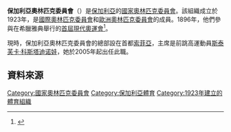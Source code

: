 {{Infobox National Olympic Committee
| title = 保加利亞奧林匹克委員會
| logo = 
| 國家或地區 = BUL
| 國家或地區編碼 = BUL
| 成立日期 = 1923年
| 加入國際奧委會 = 1924年
| 所屬成員 = [[歐洲奧林匹克委員會|歐洲奧林匹克委員會]]
| 總部 = 保加利亞[[索菲亞|索菲亞]]
| 會長 = [[斯泰芙卡·科斯塔迪诺娃|斯泰芙卡·科斯塔迪诺娃]]
| 秘書長 =
| 網頁 = [http://www.bgolympic.org 官方網頁]
}}
'''保加利亞奧林匹克委員會'''（{{lang|en|Bulgarian Olympic Committee}}）是[[保加利亞|保加利亞]]的[[國家奧林匹克委員會|國家奧林匹克委員會]]。該組織成立於1923年，是[[國際奧林匹克委員會|國際奧林匹克委員會]]和[[歐洲奧林匹克委員會|歐洲奧林匹克委員會]]的成員。1896年，他們參與在希臘雅典舉行的[[1896年夏季奧林匹克運動會|首屆現代奧運會]]<ref>{{Cite web |url=http://www.sports-reference.com/olympics/countries/BUL/ |title=Bulgaria |access-date=2014-05-23 |archive-url=https://web.archive.org/web/20081205023522/http://www.sports-reference.com/olympics/countries/BUL/ |archive-date=2008-12-05 |dead-url=yes }}</ref>。

現時，保加利亞奧林匹克委員會的總部設在首都[[索菲亞|索菲亞]]，主席是前跳高運動員[[斯泰芙卡·科斯塔迪诺娃|斯泰芙卡·科斯塔迪诺娃]]，她於2005年起出任此職。

==資料來源==
{{Reflist}}

{{歐洲奧林匹克委員會}}
{{Authority control}}

[[Category:國家奧林匹克委員會|Category:國家奧林匹克委員會]]
[[Category:保加利亞體育|Category:保加利亞體育]]
[[Category:1923年建立的體育組織|Category:1923年建立的體育組織]]